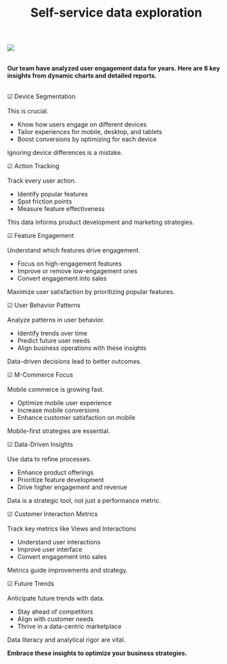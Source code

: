 ﻿---
title: "Self-service data exploration"
publishedAt: "2024-10-29"
summary: "Our team have analyzed user engagement data for years. Here are 8 key insights from dynamic charts and detailed reports."
image: "/features_usage.png"
---

<img class="shadow rounded-2xl p-0" src="/features_usage.png" />
<br><br>

**Our team have analyzed user engagement data for years. Here are 8 key insights from dynamic charts and detailed reports.**
<br><br>

<div class="flex flex-wrap -mx-4">

<div class="w-full mb-4 px-4 md:w-1/2">

☑ Device Segmentation
<br><br>
This is crucial.

- Know how users engage on different devices
- Tailor experiences for mobile, desktop, and tablets
- Boost conversions by optimizing for each device

Ignoring device differences is a mistake.

</div>

<div class="w-full mb-4 px-4 md:w-1/2">

☑ Action Tracking
<br><br>
Track every user action.

- Identify popular features
- Spot friction points
- Measure feature effectiveness

This data informs product development and marketing strategies.

</div>

<div class="w-full mb-4 px-4 md:w-1/2">

☑ Feature Engagement
<br><br>
Understand which features drive engagement.

- Focus on high-engagement features
- Improve or remove low-engagement ones
- Convert engagement into sales

Maximize user satisfaction by prioritizing popular features.

</div>

<div class="w-full mb-4 px-4 md:w-1/2">

☑ User Behavior Patterns
<br><br>
Analyze patterns in user behavior.

- Identify trends over time
- Predict future user needs
- Align business operations with these insights

Data-driven decisions lead to better outcomes.

</div>

<div class="w-full mb-4 px-4 md:w-1/2">

☑ M-Commerce Focus
<br><br>
Mobile commerce is growing fast.

- Optimize mobile user experience
- Increase mobile conversions
- Enhance customer satisfaction on mobile

Mobile-first strategies are essential.

</div>

<div class="w-full mb-4 px-4 md:w-1/2">

☑ Data-Driven Insights
<br><br>
Use data to refine processes.

- Enhance product offerings
- Prioritize feature development
- Drive higher engagement and revenue

Data is a strategic tool, not just a performance metric.

</div>

<div class="w-full mb-4 px-4 md:w-1/2">

☑ Customer Interaction Metrics
<br><br>
Track key metrics like Views and Interactions

- Understand user interactions
- Improve user interface
- Convert engagement into sales

Metrics guide improvements and strategy.

</div>

<div class="w-full mb-4 px-4 md:w-1/2">

☑ Future Trends
<br><br>
Anticipate future trends with data.

- Stay ahead of competitors
- Align with customer needs
- Thrive in a data-centric marketplace

Data literacy and analytical rigor are vital.

</div>

</div>

**Embrace these insights to optimize your business strategies.**